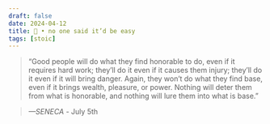 ```yaml
---
draft: false 
date: 2024-04-12
title: 🗿 • no one said it’d be easy
tags: [stoic]
---
```


>  “Good people will do what they find honorable to do, even if it requires hard work; they’ll do it even if it causes them injury; they’ll do it even if it will bring danger. Again, they won’t do what they find base, even if it brings wealth, pleasure, or power. Nothing will deter them from what is honorable, and nothing will lure them into what is base.”

> *—SENECA* - July 5th